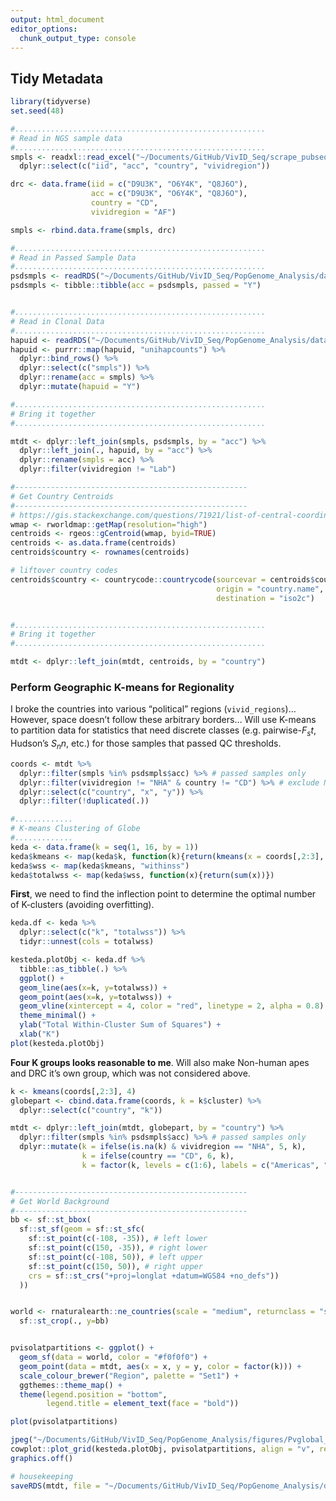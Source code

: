 ```yaml
---
output: html_document
editor_options: 
  chunk_output_type: console
---
```


## Tidy Metadata 

```r
library(tidyverse)
set.seed(48)
```

```r

#........................................................
# Read in NGS sample data
#........................................................
smpls <- readxl::read_excel("~/Documents/GitHub/VivID_Seq/scrape_pubseqs/vivid_seq_public_NGS.xlsx") %>%
  dplyr::select(c("iid", "acc", "country", "vividregion"))

drc <- data.frame(iid = c("D9U3K", "O6Y4K", "Q8J6O"),
                  acc = c("D9U3K", "O6Y4K", "Q8J6O"),
                  country = "CD",
                  vividregion = "AF")

smpls <- rbind.data.frame(smpls, drc)

#........................................................
# Read in Passed Sample Data
#........................................................
psdsmpls <- readRDS("~/Documents/GitHub/VivID_Seq/PopGenome_Analysis/data/derived_data/final_smpl_list.RDS")
psdsmpls <- tibble::tibble(acc = psdsmpls, passed = "Y")


#........................................................
# Read in Clonal Data
#........................................................
hapuid <- readRDS("~/Documents/GitHub/VivID_Seq/PopGenome_Analysis/data/derived_data/mtdna_uniquehap_list.RDS")
hapuid <- purrr::map(hapuid, "unihapcounts") %>% 
  dplyr::bind_rows() %>% 
  dplyr::select(c("smpls")) %>% 
  dplyr::rename(acc = smpls) %>% 
  dplyr::mutate(hapuid = "Y")

#........................................................
# Bring it together
#........................................................

mtdt <- dplyr::left_join(smpls, psdsmpls, by = "acc") %>% 
  dplyr::left_join(., hapuid, by = "acc") %>% 
  dplyr::rename(smpls = acc) %>% 
  dplyr::filter(vividregion != "Lab")

```

```r
#---------------------------------------------------- 
# Get Country Centroids
#---------------------------------------------------- 
# https://gis.stackexchange.com/questions/71921/list-of-central-coordinates-centroid-for-all-countries
wmap <- rworldmap::getMap(resolution="high")
centroids <- rgeos::gCentroid(wmap, byid=TRUE)
centroids <- as.data.frame(centroids)
centroids$country <- rownames(centroids)

# liftover country codes
centroids$country <- countrycode::countrycode(sourcevar = centroids$country, 
                                              origin = "country.name",
                                              destination = "iso2c")


#........................................................
# Bring it together
#........................................................

mtdt <- dplyr::left_join(mtdt, centroids, by = "country") 

```

### Perform Geographic K-means for Regionality
I broke the countries into various "political" regions (`vivid_regions`)... However, space doesn't follow these arbitrary borders... Will use K-means to partition data for statistics that need discrete classes (e.g. pairwise-$F_st$, Hudson's $S_nn$, etc.) for those samples that passed QC thresholds.

```r
coords <- mtdt %>% 
  dplyr::filter(smpls %in% psdsmpls$acc) %>% # passed samples only
  dplyr::filter(vividregion != "NHA" & country != "CD") %>% # exclude NHA & DRC which will get their own cluster
  dplyr::select(c("country", "x", "y")) %>% 
  dplyr::filter(!duplicated(.)) 

#.............
# K-means Clustering of Globe
#.............
keda <- data.frame(k = seq(1, 16, by = 1))
keda$kmeans <- map(keda$k, function(k){return(kmeans(x = coords[,2:3], centers = k))})
keda$wss <- map(keda$kmeans, "withinss")
keda$totalwss <- map(keda$wss, function(x){return(sum(x))})

```

**First**, we need to find the inflection point to determine the optimal number of K-clusters (avoiding overfitting).
```r

keda.df <- keda %>% 
  dplyr::select(c("k", "totalwss")) %>% 
  tidyr::unnest(cols = totalwss)

kesteda.plotObj <- keda.df %>% 
  tibble::as_tibble(.) %>% 
  ggplot() +
  geom_line(aes(x=k, y=totalwss)) + 
  geom_point(aes(x=k, y=totalwss)) +
  geom_vline(xintercept = 4, color = "red", linetype = 2, alpha = 0.8) +
  theme_minimal() + 
  ylab("Total Within-Cluster Sum of Squares") +
  xlab("K")
plot(kesteda.plotObj)


```
**Four K groups looks reasonable to me**. Will also make Non-human apes and DRC it's own group, which was not considered above.

```r

k <- kmeans(coords[,2:3], 4)
globepart <- cbind.data.frame(coords, k = k$cluster) %>% 
  dplyr::select(c("country", "k"))

mtdt <- dplyr::left_join(mtdt, globepart, by = "country") %>%
  dplyr::filter(smpls %in% psdsmpls$acc) %>% # passed samples only
  dplyr::mutate(k = ifelse(is.na(k) & vividregion == "NHA", 5, k),
                k = ifelse(country == "CD", 6, k),
                k = factor(k, levels = c(1:6), labels = c("Americas", "Africa", "Asia", "Oceania", "NHA", "DRC")))


#---------------------------------------------------- 
# Get World Background
#---------------------------------------------------- 
bb <- sf::st_bbox(
  sf::st_sf(geom = sf::st_sfc(
    sf::st_point(c(-108, -35)), # left lower
    sf::st_point(c(150, -35)), # right lower
    sf::st_point(c(-108, 50)), # left upper
    sf::st_point(c(150, 50)), # right upper
    crs = sf::st_crs("+proj=longlat +datum=WGS84 +no_defs"))
  ))


world <- rnaturalearth::ne_countries(scale = "medium", returnclass = "sf") %>% 
  sf::st_crop(., y=bb) 


pvisolatpartitions <- ggplot() + 
  geom_sf(data = world, color = "#f0f0f0") +
  geom_point(data = mtdt, aes(x = x, y = y, color = factor(k))) +
  scale_colour_brewer("Region", palette = "Set1") +
  ggthemes::theme_map() +
  theme(legend.position = "bottom",
        legend.title = element_text(face = "bold"))

```

```r
plot(pvisolatpartitions)
```

```r
jpeg("~/Documents/GitHub/VivID_Seq/PopGenome_Analysis/figures/Pvglobal_partitions.jpg", width = 11, height = 8, units = "in", res = 500)
cowplot::plot_grid(kesteda.plotObj, pvisolatpartitions, align = "v", rel_widths = c(1, 2))
graphics.off()
```

```r
# housekeeping
saveRDS(mtdt, file = "~/Documents/GitHub/VivID_Seq/PopGenome_Analysis/data/derived_data/mtdt.RDS")

```



